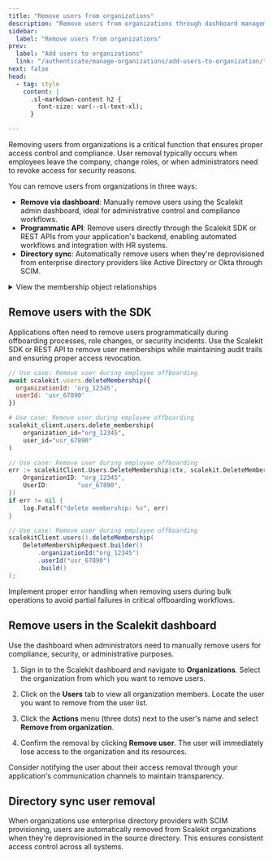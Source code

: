 ```yaml
---
title: "Remove users from organizations"
description: "Remove users from organizations through dashboard management and API while maintaining security and compliance."
sidebar:
  label: "Remove users from organizations"
prev:
  label: "Add users to organizations"
  link: "/authenticate/manage-organizations/add-users-to-organization/"
next: false
head:
  - tag: style
    content: |
      .sl-markdown-content h2 {
        font-size: var(--sl-text-xl);
      }

---
```



Removing users from organizations is a critical function that ensures proper access control and compliance. User removal typically occurs when employees leave the company, change roles, or when administrators need to revoke access for security reasons.

You can remove users from organizations in three ways:

- **Remove via dashboard**: Manually remove users using the Scalekit admin dashboard, ideal for administrative control and compliance workflows.
- **Programmatic API**: Remove users directly through the Scalekit SDK or REST APIs from your application's backend, enabling automated workflows and integration with HR systems.
- **Directory sync**: Automatically remove users when they're deprovisioned from enterprise directory providers like Active Directory or Okta through SCIM.

<details>

<summary> View the membership object relationships </summary>

```d2  pad=100
direction: right;

membership: {
  shape: sql_table
  id: text {constraint: primary_key}
  user_id: text {constraint: foreign_key}
  organization_id: text {constraint: foreign_key}
  membership_status: text
  inviter_email: text
  "(fields omitted for brevity)"
}

user

organization

# Relationships
membership.user_id -> user
membership.organization_id -> organization

```

</details>

## Remove users with the SDK <Badge text="API" variant="tip" />

Applications often need to remove users programmatically during offboarding processes, role changes, or security incidents. Use the Scalekit SDK or REST API to remove user memberships while maintaining audit trails and ensuring proper access revocation.

<Tabs syncKey="tech-stack">
  <TabItem value="node" label="Node.js">

```javascript title="Remove users from organizations" wrap
// Use case: Remove user during employee offboarding
await scalekit.users.deleteMembership({
  organizationId: 'org_12345',
  userId: 'usr_67890'
})
```

  </TabItem>
  <TabItem value="python" label="Python">

```python title="Remove users from organizations" wrap
# Use case: Remove user during employee offboarding
scalekit_client.users.delete_membership(
    organization_id="org_12345",
    user_id="usr_67890"
)
```

  </TabItem>
  <TabItem value="go" label="Go">

```go title="Remove users from organizations" wrap
// Use case: Remove user during employee offboarding
err := scalekitClient.Users.DeleteMembership(ctx, scalekit.DeleteMembershipRequest{
    OrganizationID: "org_12345",
    UserID:        "usr_67890",
})
if err != nil {
    log.Fatalf("delete membership: %v", err)
}
```

  </TabItem>
  <TabItem value="java" label="Java">

```java title="Remove users from organizations" wrap
// Use case: Remove user during employee offboarding
scalekitClient.users().deleteMembership(
    DeleteMembershipRequest.builder()
        .organizationId("org_12345")
        .userId("usr_67890")
        .build()
);
```

  </TabItem>
</Tabs>

<Aside type="caution">
Implement proper error handling when removing users during bulk operations to avoid partial failures in critical offboarding workflows.
</Aside>

## Remove users in the Scalekit dashboard

Use the dashboard when administrators need to manually remove users for compliance, security, or administrative purposes.

<Steps>

1. Sign in to the Scalekit dashboard and navigate to **Organizations**. Select the organization from which you want to remove users.

2. Click on the **Users** tab to view all organization members. Locate the user you want to remove from the user list.

3. Click the **Actions** menu (three dots) next to the user's name and select **Remove from organization**.

4. Confirm the removal by clicking **Remove user**. The user will immediately lose access to the organization and its resources.


</Steps>

<Aside type="tip">
Consider notifying the user about their access removal through your application's communication channels to maintain transparency.
</Aside>

## Directory sync user removal

When organizations use enterprise directory providers with SCIM provisioning, users are automatically removed from Scalekit organizations when they're deprovisioned in the source directory. This ensures consistent access control across all systems.
